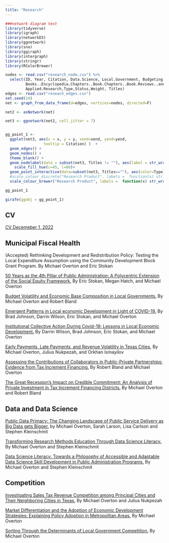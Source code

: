 ```yaml
---
title: "Research"
---
```

```r



###network diagram test
library(tidyverse)
library(igraph)
library(networkD3)
library(ggnetwork)
library(sna)
library(ggiraph)
library(intergraph)
library(stringr)
library(RColorBrewer)

nodes <- read.csv("research_node.csv") %>%
  select(ID, Year, Citation, Data.Science, Local.Government, Budgeting,Peer.Reviewed,
         Books..Encyclopedia.Chapters..Book.Chapters..Book.Reviews..and.Professional.Articles,
         Applied.Research,Type,Status,Weight, Titles)
edges <- read.csv("reseach_edges.csv")
set.seed(14)
net <- graph_from_data_frame(d=edges, vertices=nodes, directed=F)

net2 <- asNetwork(net)

net3 <- ggnetwork(net2, cell.jitter = 7)


gg_point_1 <- 
  ggplot(net3, aes(x = x, y = y, xend=xend, yend=yend, 
                 tooltip = Citation) )  +
  geom_edges() +
  geom_nodes() +
  theme_blank() +
  geom_nodelabel(data = subset(net3, Titles != ""), aes(label = str_wrap(Titles, width = 10), lineheight =.75), fontface = "bold")+
    scale_fill_hue(c=45, l=80)+
  geom_point_interactive(data=subset(net3, Titles==""), aes(color=Type), size = 5) + 
  #scale_colour_discrete("Research Product", labels =  function(x) str_wrap(x, width = 30)) +
  scale_colour_brewer("Research Product", labels =  function(x) str_wrap(x, width = 30),palette = "Set2")#this make the node interactive

gg_point_1

```
```r

girafe(ggobj = gg_point_1) 

```
## CV

[CV Decemeber 1, 2022](https://drive.google.com/file/d/1igwutEHIJMXzI1v0ZqSMPnBzOakbuuHI/view?usp=sharing)

## Municipal Fiscal Health 
  
(Accepted) Rethinking Development and Redistribution Policy: Testing the Local Expenditure Assumption using the Community Development Block Grant Program.  By Michael Overton and Eric Stokan  
  
[50 Years as the 4th Pillar of Public Administration: A Polycentric Extension of the Social Equity Framework.](https://onlinelibrary.wiley.com/doi/10.1111/padm.12888)  By Eric Stokan, Megan Hatch, and Michael Overton  

[Budget Volatility and Economic Base Composition in Local Governments.](https://www.civicresearchinstitute.com/online/article_abstract.php?pid=4&aid=10392&iid=1695)  By Michael Overton and Robert Bland  
  
[Emergent Patterns in Local economic Development in Light of COVID-19.](https://drive.google.com/file/d/1kyCRqvO0gluBtef5Wmh9ephbMx1Ev_BL/view?usp=sharing)  By Brad Johnson, Darrin Wilson, Eric Stokan, and Michael Overton  
  
[Institutional Collective Action During Covid-19: Lessons in Local Economic Development.](https://onlinelibrary.wiley.com/doi/full/10.1111/puar.13234?casa_token=WR05uOppO2EAAAAA%3AZ56QoLLGIpBZ0i6SH-4FCVv7c9wj5luyM8BXMtgnladq-KRE5IdzGqQxA4cj3y5KtC6BHUbcFo1MAWw)  By Darrin Wilson, Brad Johnson, Eric Stokan, and Michael Overton  
  
[Early Payments, Late Payments, and Revenue Volatility in Texas Cities.](https://drive.google.com/file/d/1N4Sd5n7IDRe8FryclcsgJJIKf5JnK_UG/view?usp=sharing)  By Michael Overton, Julius Nukpezah, and Orkhan Ismayilov  
  
[Assessing the Contributions of Collaborators in Public-Private Partnerships: Evidence from Tax Increment Financing.](https://drive.google.com/file/d/1P53CqcBs8TV0XSefcDsa96uiXvbP7LHW/view?usp=sharing)  By Robert Bland and Michael Overton  
  
[The Great Recession’s Impact on Credible Commitment: An Analysis of Private Investment in Tax Increment Financing Districts.](https://drive.google.com/file/d/1tPhuTm5seWmipsMCMWkJEh3im6z1qrCy/view?usp=sharing)  By Michael Overton and Robert Bland  
  
## Data and Data Science
  
[Public Data Primacy: The Changing Landscape of Public Service Delivery as Big Data gets Bigger.](https://link.springer.com/content/pdf/10.1007/s43508-022-00052-z.pdf?pdf=core)  by Michael Overton, Sarah Larson, Lisa Carlson and Stephen Kleinschmit  
  
[Transforming Research Methods Education Through Data Science Literacy.](https://drive.google.com/file/d/1l9Ghi2iS7Bii9-g7ZQvQmkgrFw5PbWT6/view?usp=sharing)  By Michael Overton and Stephen Kleinschmit  

[Data Science Literacy: Towards a Philosophy of Accessible and Adaptable Data Science Skill Development in Public Administration Programs.](https://drive.google.com/file/d/1Ja4YTjbk8Sm1o5564OwvoQ0GNfMXBP7e/view?usp=sharing)  By Michael Overton and Stephen Kleinschmit  

## Competition

[Investigating Sales Tax Revenue Competition among Principal Cities and Their Neighboring Cities in Texas.](https://drive.google.com/file/d/1BHT7SSXy2q0uLPJ7OdgtFJI47gtd6AfG/view?usp=sharing)  By Michael Overton and Julius Nukpezah

[Market Differentiation and the Adoption of Economic Development Strategies: Explaining Policy Adoption in Metropolitan Areas.](https://drive.google.com/file/d/1oMvQ63EK8O6ySWbxvSh_MSBUVWDNlsT4/view?usp=sharing)  By Michael Overton  
  
[Sorting Through the Determinants of Local Government Competition.](https://drive.google.com/file/d/1TjSVvRWeOPAODPKPnyOfquQI4gTroAO5/view?usp=sharing)  By Michael Overton  
  



